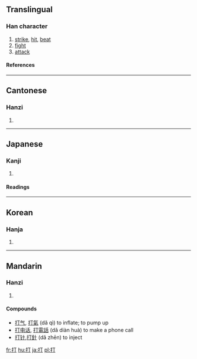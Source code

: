 ==Translingual==
===Han character===
{{Han char|rn=64|rad=手|as=02|sn=5|four=5102<sub>0</sub>|canj=手一弓 (QMN)}}
# [[strike]], [[hit]], [[beat]]
# [[fight]]
# [[attack]]
====References====
{{Han ref|kx=0417.120|dkj=11781|dj=0763.130|hdz=31825.050|uh=6253|ud=25171|bh=A5B4|bd=42420}}
----
==Cantonese==
===Hanzi===
{{yue-hanzi|jyut=|y=da1, da2}}
# {{defn|Cantonese}}
----
==Japanese==
===Kanji===
{{ja-kanji|grade=3|rs=手02}}
# {{defn|Japanese}} 
====Readings====
{{ja-readings|on=[[だ]] (da), [[ちょう]] (chou), [[てい]] (tei)|kun=[[うつ]] (utsu), [[うち]] (uchi) [[ダース]] (dāsu, [[dozen]])}}
  
----
==Korean==
===Hanja===
{{ko-hanja|hangeul=[[타]], [[정]]|eumhun=|rv=ta, jeong|mr=t'a, chŏng|y=tha, ceng}}
# {{defn|Korean}}
----
==Mandarin==
===Hanzi===
{{cmn-hanzi|pin=[[dá]] ([[da2]]), [[dǎ]] ([[da3]])|wg=ta<sup>2</sup>, ta<sup>3</sup>}}
# {{defn|Mandarin}}

====Compounds====
*[[打气]], [[打氣]] (dǎ qì) to inflate; to pump up
*[[打电话]], [[打電話]] (dǎ diàn huà) to make a phone call
*[[打针]],[[打針]] (dǎ zhēn) to inject

[[fr:打]]
[[hu:打]]
[[ja:打]]
[[pl:打]]